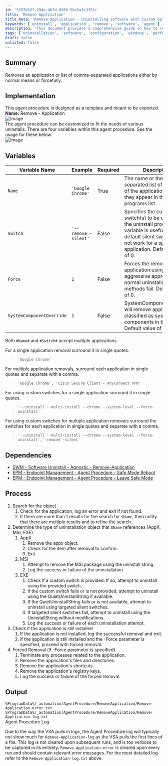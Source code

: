 ```yaml
---
id: '5197b52f-294e-4b7d-8956-5bc5afc3f51c'
title: 'Remove Application'
title_meta: 'Remove Application - Uninstalling Software with Custom Options'
keywords: ['uninstall', 'application', 'remove', 'software', 'agent']
description: 'This document provides a comprehensive guide on how to remove applications using an agent procedure that allows for normal and forceful uninstallation methods. It includes details on variables, dependencies, and the process for executing the removal of applications, ensuring a customizable approach for various uninstall scenarios.'
tags: ['uninstallation', 'software', 'configuration', 'windows', 'performance']
draft: false
unlisted: false
---
```

## Summary

Removes an application or list of comma-separated applications either by normal means or forcefully.

## Implementation

This agent procedure is designed as a template and meant to be exported.  
**Name:** Remove - Application  
![Image](../../../static/img/Remove---Application/image_1.png)  
The agent procedure can be customized to fit the needs of various uninstalls. There are four variables within this agent procedure. See the usage for these below.  
![Image](../../../static/img/Remove---Application/image_2.png)

## Variables

| Variable Name                | Example                                   | Required | Description                                                                                               |
|------------------------------|-------------------------------------------|----------|-----------------------------------------------------------------------------------------------------------|
| `Name`                       | `'Google Chrome'`                         | True     | The name or the comma-separated list of the name of the application(s) as they appear in the programs list. |
| `Switch`                     | `'--remove -silent'`                     | False    | Specifies the custom switch(s) to be used during the uninstall process. This variable is useful when the default silent switches do not work for a specific application. Default value of 0. |
| `Force`                      | `1`                                       | False    | Forces the removal of the application using an aggressive approach if the normal uninstallation methods fail. Default value of 0. |
| `SystemComponentOverride`    | `1`                                       | False    | SystemComponentOverride will remove applications classified as system components in the registry. Default value of 0. |

Both `#Name#` and `#Switch#` accept multiple applications.

For a single application removal surround it in single quotes.

> `'Google Chrome'`

For multiple application removals, surround each application in single quotes and separate with a comma.

> `'Google Chrome', 'Cisco Secure Client - AnyConnect VPN'`

For using custom switches for a single application surround it in single quotes.

> `'--uninstall --multi-install --chrome --system-level --force-uninstall'`

For using custom switches for multiple application removals surround the switches for each application in single quotes and separate with a comma.

> `'--uninstall --multi-install --chrome --system-level --force-uninstall','-remove -silent'`

## Dependencies

- [SWM - Software Uninstall - Agnostic - Remove-Application](https://proval.itglue.com/5078775/docs/10677467)
- [EPM - Endpoint Management - Agent Procedure - Safe Mode Reboot](https://proval.itglue.com/DOC-5078775-11260329)
- [EPM - Endpoint Management - Agent Procedure - Leave Safe Mode](https://proval.itglue.com/DOC-5078775-11260331)

## Process

1. Search for the object
   1. Check for the application; log an error and exit if not found.
   2. If there are more than 1 results for the search for `$Name`, then notify that there are multiple results and to refine the search.
2. Determine the type of uninstallation object that `$Name` references (AppX, MSI, EXE).
   1. AppX
      1. Remove the appx object.
      2. Check for the item after removal to confirm.
      3. Exit.
   2. MSI
      1. Attempt to remove the MSI package using the uninstall string.
      2. Log the success or failure of the uninstallation.
   3. EXE
      1. Check if a custom switch is provided. If so, attempt to uninstall using the provided switch.
      2. If the custom switch fails or is not provided, attempt to uninstall using the QuietUninstallString if available.
      3. If the QuietUninstallString fails or is not available, attempt to uninstall using targeted silent switches.
      4. If targeted silent switches fail, attempt to uninstall using the UninstallString without modifications.
      5. Log the success or failure of each uninstallation attempt.
3. Check if the application is still installed
   1. If the application is not installed, log the successful removal and exit.
   2. If the application is still installed and the -Force parameter is specified, proceed with forced removal.
4. Forced Removal (if -Force parameter is specified)
   1. Terminate any processes related to the application.
   2. Remove the application's files and directories.
   3. Remove the application's shortcuts.
   4. Remove the application's registry keys.
   5. Log the success or failure of the forced removal.

## Output

`%ProgramData%/_automation/AgentProcedure/RemoveApplication/Remove-Application-error.txt`  
`%ProgramData%/_automation/AgentProcedure/RemoveApplication/Remove-Application-log.txt`  
Agent Procedure Log  

Due to the way the VSA pulls in logs, the Agent Procedure log will typically not show much for `Remove-Application-log` as the VSA pulls the first lines of a file. This log is not cleared upon subsequent runs, and is too verbose to be captured in its entirety. `Remove-Application-error` is cleared upon every run and should contain relevant error messages. For the most detailed log refer to the `Remove-Application-log.txt` above.












